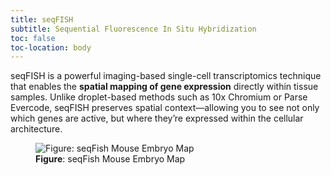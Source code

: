 ```yaml
---
title: seqFISH
subtitle: Sequential Fluorescence In Situ Hybridization
toc: false
toc-location: body
---
```


seqFISH is a powerful imaging-based single-cell transcriptomics technique that enables the **spatial mapping of gene expression** directly within tissue samples. Unlike droplet-based methods such as 10x Chromium or Parse Evercode, seqFISH preserves spatial context—allowing you to see not only which genes are active, but where they’re expressed within the cellular architecture.

![**Figure**: seqFish Mouse Embryo Map](seqfish.jpg)